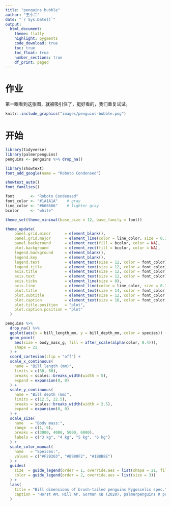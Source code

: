 ```yaml
---
title: "penguins bubble"
author: "王小二"
date: "`r Sys.Date()`"
output: 
  html_document:
    theme: flatly
    highlight: pygments
    code_download: true
    toc: true
    toc_float: true
    number_sections: true
    df_print: paged
---
```



# 作业

第一眼看到这张图，就被吸引住了，挺好看的，我们重复试试。

```r
knitr::include_graphics("images/penguins-bubble.png")
```


# 开始
```r
library(tidyverse)
library(palmerpenguins)
penguins <- penguins %>% drop_na()
```


```r
library(showtext)
font_add_google(name = "Roboto Condensed")

showtext_auto()
font_families()
```


```r
font       <- "Roboto Condensed"
font_color <- "#1A1A1A"    # gray
line_color <- "#666666"    # lighter gray
bcolor     <- "white"       

theme_set(theme_minimal(base_size = 12, base_family = font))

theme_update(
    panel.grid.minor      = element_blank(),
    panel.grid.major      = element_line(color = line_color, size = 0.3),
    panel.background      = element_rect(fill = bcolor, color = NA),
    plot.background       = element_rect(fill = bcolor, color = NA),
    legend.background     = element_blank(),
    legend.key            = element_blank(),
    legend.text           = element_text(size = 12, color = font_color),
    legend.title          = element_text(size = 12, color = font_color),
    axis.title            = element_text(size = 12, color = font_color),
    axis.text             = element_text(size = 12, color = font_color),
    axis.ticks            = element_line(size = 0),
    axis.line             = element_line(color = line_color, size = 0.3),
    plot.title            = element_text(size = 14, color = font_color, lineheight = 0.3),
    plot.subtitle         = element_text(size = 12, color = font_color, lineheight = 0.3),
    plot.caption          = element_text(size = 10, color = font_color, hjust = 1),
    plot.title.position   = "plot",
    plot.caption.position = "plot"
  ) 
```


```r
penguins %>% 
  drop_na() %>% 
  ggplot(aes(x = bill_length_mm, y = bill_depth_mm, color = species)) +
  geom_point(
    aes(size = body_mass_g, fill = after_scale(alpha(color, 0.4))), 
    shape = 21
  ) +
  coord_cartesian(clip = "off") +
  scale_x_continuous(
    name = "Bill length (mm)",
    limits = c(30, 60),
    breaks = scales::breaks_width(width = 5),
    expand = expansion(0, 0)
  ) +
  scale_y_continuous(
    name = "Bill depth (mm)",
    limits = c(12.5, 22.5),
    breaks = scales::breaks_width(width = 2.5),
    expand = expansion(0, 0)
  ) +
  scale_size(
    name   = "Body mass:",
    range  = c(1, 6),
    breaks = c(3000, 4000, 5000, 6000),
    labels = c("3 kg", "4 kg", "5 kg", "6 kg")
  ) +
  scale_color_manual(
    name   = "Speices:",
    values = c("#F2B263", "#B980F2", "#1B8B8E")
  ) +
  guides(
    size  = guide_legend(order = 1, override.aes = list(shape = 21, fill = "gray", color = "black")),
    color = guide_legend(order = 2, override.aes = list(size = 3))
  ) +
  labs(
    title = "Bill dimensions of brush-tailed penguins Pygoscelis spec.",
    caption = "Horst AM, Hill AP, Gorman KB (2020), palmerpenguins R package version 0.1.0"
  ) 
```


